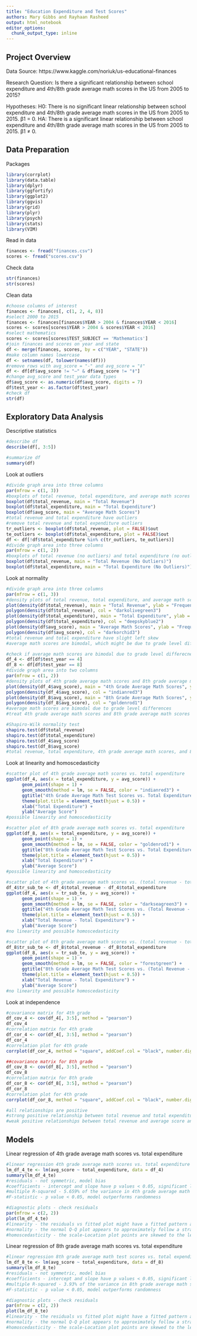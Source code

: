 ```yaml
---
title: "Education Expenditure and Test Scores"
authors: Mary Gibbs and Rayhaan Rasheed
output: html_notebook
editor_options: 
  chunk_output_type: inline
---
```


Project Overview
----------------

Data Source: https://www.kaggle.com/noriuk/us-educational-finances

Research Question: Is there a significant relationship between school expenditure and 4th/8th grade average math scores in the US from 2005 to 2015?

Hypotheses:
H0: There is no significant linear relationship between school expenditure and 4th/8th grade average math scores in the US from 2005 to 2015. β1 = 0. 
HA: There is a significant linear relationship between school expenditure and 4th/8th grade average math scores in the US from 2005 to 2015. β1 ≠ 0.

Data Preparation
----------------

Packages
```r
library(corrplot)
library(data.table)
library(dplyr)
library(ggfortify)
library(ggplot2)
library(ggvis)
library(grid)
library(plyr)
library(psych)
library(stats)
library(VIM)
```

Read in data
```r
finances <- fread("finances.csv")
scores <- fread("scores.csv")
```

Check data
```r
str(finances)
str(scores)
```

Clean data
```r
#choose columns of interest
finances <- finances[, c(1, 2, 4, 8)]
#select 2000 to 2015
finances <- finances[finances$YEAR > 2004 & finances$YEAR < 2016]
scores <- scores[scores$YEAR > 2004 & scores$YEAR < 2016]
#select mathematics
scores <- scores[scores$TEST_SUBJECT == 'Mathematics']
#join finances and scores on year and state
df <- merge(finances, scores, by = c("YEAR", "STATE"))
#make column names lowercase
df <- setnames(df, tolower(names(df)))
#remove rows with avg_score = "-" and avg_score = "‡"
df <- df[df$avg_score != "—" & df$avg_score != "‡"]
#change avg_score and test_year data types
df$avg_score <- as.numeric(df$avg_score, digits = 7)
df$test_year <- as.factor(df$test_year)
#check df 
str(df)
```

Exploratory Data Analysis
-------------------------

Descriptive statistics
```r
#describe df
describe(df[, 3:5])
```

```r
#summarize df
summary(df)
```

Look at outliers
```r
#divide graph area into three columns
par(mfrow = c(1, 3))  
#boxplots of total revenue, total expenditure, and average math scores
boxplot(df$total_revenue, main = "Total Revenue")
boxplot(df$total_expenditure, main = "Total Expenditure")  
boxplot(df$avg_score, main = "Average Math Scores")
#total revenue and total expenditure have outliers
#remove total revenue and total expenditure outliers 
tr_outliers <- boxplot(df$total_revenue, plot = FALSE)$out
te_outliers <- boxplot(df$total_expenditure, plot = FALSE)$out
df <- df[!df$total_expenditure %in% c(tr_outliers, te_outliers)]
#divide graph area into three columns
par(mfrow = c(1, 2))  
#boxplots of total revenue (no outliers) and total expenditure (no outliers)
boxplot(df$total_revenue, main = "Total Revenue (No Outliers)")
boxplot(df$total_expenditure, main = "Total Expenditure (No Outliers)")
```

Look at normality 
```r
#divide graph area into three columns
par(mfrow = c(1, 3))  
#density plots of total revenue, total expenditure, and average math scores
plot(density(df$total_revenue), main = "Total Revenue", ylab = "Frequency", col = "darkolivegreen3")
polygon(density(df$total_revenue), col = "darkolivegreen3")
plot(density(df$total_expenditure), main = "Total Expenditure", ylab = "Frequency", col = "deepskyblue2")
polygon(density(df$total_expenditure), col = "deepskyblue2")
plot(density(df$avg_score), main = "Average Math Scores", ylab = "Frequency", col = "darkorchid3")
polygon(density(df$avg_score), col = "darkorchid3")
#total revenue and total expenditure have slight left skew
#average math scores are bimodal, which might be due to grade level differences

#check if average math scores are bimodal due to grade level differecnes
df_4 <- df[df$test_year == 4]
df_8 <- df[df$test_year == 8]
#divide graph area into two columns
par(mfrow = c(1, 2))  
#density plots of 4th grade average math scores and 8th grade average math scores
plot(density(df_4$avg_score), main = "4th Grade Average Math Scores", ylab = "Frequency", col = "indianred3")
polygon(density(df_4$avg_score), col = "indianred3")
plot(density(df_8$avg_score), main = "8th Grade Average Math Scores", ylab = "Frequency", col = "goldenrod1")
polygon(density(df_8$avg_score), col = "goldenrod1")
#average math scores are bimodal due to grade level differences
#treat 4th grade average math scores and 8th grade average math scores separate

#Shapiro-Wilk normality test
shapiro.test(df$total_revenue)
shapiro.test(df$total_expenditure)
shapiro.test(df_4$avg_score)
shapiro.test(df_8$avg_score)
#total revenue, total expenditure, 4th grade average math scores, and 8th grade average math scores have p values < 0.05, samples do not come from a normal distribution
```

Look at linearity and homoscedasticity
```r
#scatter plot of 4th grade average math scores vs. total expenditure
ggplot(df_4, aes(x = total_expenditure, y = avg_score)) +
      geom_point(shape = 1) +    
      geom_smooth(method = lm, se = FALSE, color = "indianred3") + 
      ggtitle("4th Grade Average Math Test Scores vs. Total Expenditure") + 
      theme(plot.title = element_text(hjust = 0.5)) + 
      xlab("Total Expenditure") + 
      ylab("Average Score")
#possible linearity and homoscedasticity
```

```r
#scatter plot of 8th grade average math scores vs. total expenditure
ggplot(df_8, aes(x = total_expenditure, y = avg_score)) +
      geom_point(shape = 1) +    
      geom_smooth(method = lm, se = FALSE, color = "goldenrod1") + 
      ggtitle("8th Grade Average Math Test Scores vs. Total Expenditure") + 
      theme(plot.title = element_text(hjust = 0.5)) + 
      xlab("Total Expenditure") + 
      ylab("Average Score")
#possible linearity and homoscedasticity
```

```r
#scatter plot of 4th grade average math scores vs. (total revenue - total expenditure) 
df_4$tr_sub_te <- df_4$total_revenue - df_4$total_expenditure
ggplot(df_4, aes(x = tr_sub_te, y = avg_score)) +
      geom_point(shape = 1) +    
      geom_smooth(method = lm, se = FALSE, color = "darkseagreen3") + 
      ggtitle("4th Grade Average Math Test Scores vs. (Total Revenue - Total Expenditure)") + 
      theme(plot.title = element_text(hjust = 0.5)) + 
      xlab("Total Revenue - Total Expenditure") + 
      ylab("Average Score")
#no linearity and possible homoscedasticity
```

```r
#scatter plot of 8th grade average math scores vs. (total revenue - total expenditure) 
df_8$tr_sub_te <- df_8$total_revenue - df_8$total_expenditure
ggplot(df_8, aes(x = tr_sub_te, y = avg_score)) +
      geom_point(shape = 1) +    
      geom_smooth(method = lm, se = FALSE, color = "forestgreen") + 
      ggtitle("8th Grade Average Math Test Scores vs. (Total Revenue - Total Expenditure)") + 
      theme(plot.title = element_text(hjust = 0.5)) + 
      xlab("Total Revenue - Total Expenditure") + 
      ylab("Average Score")
#no linearity and possible homoscedasticity
```

Look at independence
```r
#covariance matrix for 4th grade
df_cov_4 <- cov(df_4[, 3:5], method = "pearson")
df_cov_4
#correlation matrix for 4th grade
df_cor_4 <- cor(df_4[, 3:5], method = "pearson")
df_cor_4
#correlation plot for 4th grade
corrplot(df_cor_4, method = "square", addCoef.col = "black", number.digits = 4, title = "4th Grade")

##covariance matrix for 8th grade
df_cov_8 <- cov(df_8[, 3:5], method = "pearson")
df_cov_8
#correlation matrix for 8th grade
df_cor_8 <- cor(df_8[, 3:5], method = "pearson")
df_cor_8
#correlation plot for 4th grade
corrplot(df_cor_8, method = "square", addCoef.col = "black", number.digits = 4, title = "8th Grade")

#all relationships are positive
#strong positive relationship between total revenue and total expenditure
#weak positive relationships between total revenue and average score and total expenditure and average score
```

Models
------

Linear regression of 4th grade average math scores vs. total expenditure
```r
#linear regression 4th grade average math scores vs. total expenditure 
lm_df_4_te <- lm(avg_score ~ total_expenditure, data = df_4)
summary(lm_df_4_te)
#residuals - not symmetric, model bias
#coefficients - intercept and slope have p values < 0.05, significant linear relationship between school expenditure and 4th grade average math scores
#multiple R-squared - 5.659% of the variance in 4th grade average math scores can be explained by school expenditure, poor model
#F-statistic - p value < 0.05, model outperforms randomness

#diagnostic plots - check residuals
par(mfrow = c(2, 2))
plot(lm_df_4_te)
#linearity - the residuals vs fitted plot might have a fitted pattern and the red line is approximately horizontal at zero 
#normality - the normal Q-Q plot appears to approximately follow a straight line
#homoscedasticity - the scale-Location plot points are skewed to the left and the red line has a slight negative slope
```

Linear regression of 8th grade average math scores vs. total expenditure
```r
#linear regression 8th grade average math test scores vs. total expenditure
lm_df_8_te <- lm(avg_score ~ total_expenditure, data = df_8)
summary(lm_df_8_te)
#residuals - not symmetric, model bias
#coefficients - intercept and slope have p values < 0.05, significant linear relationship between school expenditure and 8th grade average math scores
#multiple R-squared - 3.93% of the variance in 8th grade average math scores can be explained by school expenditure, poor model
#F-statistic - p value < 0.05, model outperforms randomness

#diagnostic plots - check residuals
par(mfrow = c(2, 2))
plot(lm_df_8_te)
#linearity - the residuals vs fitted plot might have a fitted pattern and the red line is approximately horizontal at zero 
#normality - the normal Q-Q plot appears to approximately follow a straight line
#homoscedasticity - the scale-Location plot points are skewed to the left and the red line has a slight negative slope
```
